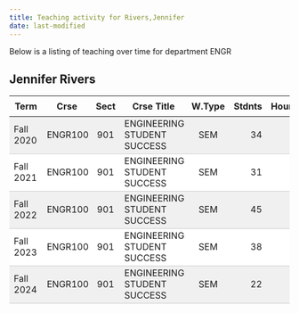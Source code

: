 ```yaml
---
title: Teaching activity for Rivers,Jennifer
date: last-modified
---
```


Below is a listing of teaching over time for department ENGR


## Jennifer Rivers

<style type="text/css">
#T_ad37a table {
  width: 100%;
  border-collapse: collapse;
}
#T_ad37a th {
  text-align: center;
  padding: 8px;
}
#T_ad37a td:nth-child(1) {
  padding-right: 10px;
  text-align: left;
}
#T_ad37a td:nth-child(2) {
  padding-right: 5px;
  text-align: left;
}
#T_ad37a  td:nth-child(4) {
  padding-right: 5px;
  text-align: left;
}
#T_ad37a td:nth-child(3) {
  text-align: center;
}
#T_ad37a  td:nth-child(5) {
  text-align: center;
}
#T_ad37a td:nth-child(6) {
  text-align: right;
}
#T_ad37a  td:nth-child(7) {
  text-align: right;
}
#T_ad37a_row0_col0, #T_ad37a_row0_col1, #T_ad37a_row0_col2, #T_ad37a_row0_col3, #T_ad37a_row0_col4, #T_ad37a_row0_col5, #T_ad37a_row0_col6, #T_ad37a_row2_col0, #T_ad37a_row2_col1, #T_ad37a_row2_col2, #T_ad37a_row2_col3, #T_ad37a_row2_col4, #T_ad37a_row2_col5, #T_ad37a_row2_col6, #T_ad37a_row4_col0, #T_ad37a_row4_col1, #T_ad37a_row4_col2, #T_ad37a_row4_col3, #T_ad37a_row4_col4, #T_ad37a_row4_col5, #T_ad37a_row4_col6 {
  background-color: #f0f0f0;
  border-bottom: 1px solid #ccc;
}
#T_ad37a_row1_col0, #T_ad37a_row1_col1, #T_ad37a_row1_col2, #T_ad37a_row1_col3, #T_ad37a_row1_col4, #T_ad37a_row1_col5, #T_ad37a_row1_col6, #T_ad37a_row3_col0, #T_ad37a_row3_col1, #T_ad37a_row3_col2, #T_ad37a_row3_col3, #T_ad37a_row3_col4, #T_ad37a_row3_col5, #T_ad37a_row3_col6 {
  background-color: #ffffff;
  border-bottom: 1px solid #ccc;
}
</style>
<table id="T_ad37a">
  <thead>
    <tr>
      <th id="T_ad37a_level0_col0" class="col_heading level0 col0" >Term</th>
      <th id="T_ad37a_level0_col1" class="col_heading level0 col1" >Crse</th>
      <th id="T_ad37a_level0_col2" class="col_heading level0 col2" >Sect</th>
      <th id="T_ad37a_level0_col3" class="col_heading level0 col3" >Crse Title</th>
      <th id="T_ad37a_level0_col4" class="col_heading level0 col4" >W.Type</th>
      <th id="T_ad37a_level0_col5" class="col_heading level0 col5" >Stdnts</th>
      <th id="T_ad37a_level0_col6" class="col_heading level0 col6" >Hours</th>
    </tr>
  </thead>
  <tbody>
    <tr>
      <td id="T_ad37a_row0_col0" class="data row0 col0" >Fall 2020</td>
      <td id="T_ad37a_row0_col1" class="data row0 col1" >ENGR100</td>
      <td id="T_ad37a_row0_col2" class="data row0 col2" >901</td>
      <td id="T_ad37a_row0_col3" class="data row0 col3" >ENGINEERING STUDENT SUCCESS</td>
      <td id="T_ad37a_row0_col4" class="data row0 col4" >SEM</td>
      <td id="T_ad37a_row0_col5" class="data row0 col5" >34</td>
      <td id="T_ad37a_row0_col6" class="data row0 col6" >0</td>
    </tr>
    <tr>
      <td id="T_ad37a_row1_col0" class="data row1 col0" >Fall 2021</td>
      <td id="T_ad37a_row1_col1" class="data row1 col1" >ENGR100</td>
      <td id="T_ad37a_row1_col2" class="data row1 col2" >901</td>
      <td id="T_ad37a_row1_col3" class="data row1 col3" >ENGINEERING STUDENT SUCCESS</td>
      <td id="T_ad37a_row1_col4" class="data row1 col4" >SEM</td>
      <td id="T_ad37a_row1_col5" class="data row1 col5" >31</td>
      <td id="T_ad37a_row1_col6" class="data row1 col6" >0</td>
    </tr>
    <tr>
      <td id="T_ad37a_row2_col0" class="data row2 col0" >Fall 2022</td>
      <td id="T_ad37a_row2_col1" class="data row2 col1" >ENGR100</td>
      <td id="T_ad37a_row2_col2" class="data row2 col2" >901</td>
      <td id="T_ad37a_row2_col3" class="data row2 col3" >ENGINEERING STUDENT SUCCESS</td>
      <td id="T_ad37a_row2_col4" class="data row2 col4" >SEM</td>
      <td id="T_ad37a_row2_col5" class="data row2 col5" >45</td>
      <td id="T_ad37a_row2_col6" class="data row2 col6" >0</td>
    </tr>
    <tr>
      <td id="T_ad37a_row3_col0" class="data row3 col0" >Fall 2023</td>
      <td id="T_ad37a_row3_col1" class="data row3 col1" >ENGR100</td>
      <td id="T_ad37a_row3_col2" class="data row3 col2" >901</td>
      <td id="T_ad37a_row3_col3" class="data row3 col3" >ENGINEERING STUDENT SUCCESS</td>
      <td id="T_ad37a_row3_col4" class="data row3 col4" >SEM</td>
      <td id="T_ad37a_row3_col5" class="data row3 col5" >38</td>
      <td id="T_ad37a_row3_col6" class="data row3 col6" >0</td>
    </tr>
    <tr>
      <td id="T_ad37a_row4_col0" class="data row4 col0" >Fall 2024</td>
      <td id="T_ad37a_row4_col1" class="data row4 col1" >ENGR100</td>
      <td id="T_ad37a_row4_col2" class="data row4 col2" >901</td>
      <td id="T_ad37a_row4_col3" class="data row4 col3" >ENGINEERING STUDENT SUCCESS</td>
      <td id="T_ad37a_row4_col4" class="data row4 col4" >SEM</td>
      <td id="T_ad37a_row4_col5" class="data row4 col5" >22</td>
      <td id="T_ad37a_row4_col6" class="data row4 col6" >0</td>
    </tr>
  </tbody>
</table>


